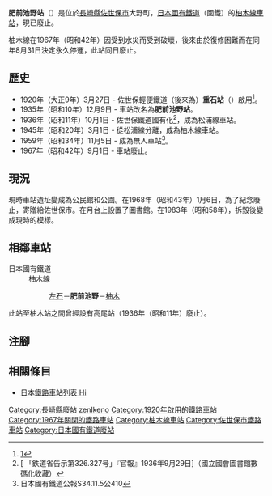 {{NoteTA|G1=Transport
|T=zh-hans:肥前池野站;zh-hk:肥前池野站;zh-tw:肥前池野車站;
|1=zh-hans:肥前池野站;zh-hk:肥前池野站;zh-tw:肥前池野車站;
}}
{{Infobox station
|公司色 = grey
|站名 = 肥前池野
|日文原名 = 肥前池野
|平假名 = ひぜんいけの
|羅馬拼音 = Hizen-Ikeno
|副站名 = 
|電報略號 = ヒイ
|所在地 = {{JPN}}[[長崎縣|長崎縣]][[佐世保市|佐世保市]]大野町
|座標 = {{coord|33|12|44.2|N|129|44|14.8|E|type:railwaystation_region:JP-24|display=inline,title}}
|車站構造 = [[地面車站|地面車站]]
|月台配置 = 1面1線
|啟用年月日 = 1920年（大正9年）3月27日
|廢站年月日 = 1967年（昭和42年）9月1日
|全寬備註 = 在廢止前一刻的資料。
|adjacent = {{Adjacent stations|system=日本國有鐵道|line=柚木線|left=左石|right=柚木|note-left=1.5km|note-mid=距離[[左石站|左石]]1.5km|note-right=2.4km}}
}}
'''肥前池野站'''（{{jpn|j=肥前池野駅|hg=ひぜんいけのえき|rm=Hizen-Ikeno eki|f=y}}）是位於[[長崎縣|長崎縣]][[佐世保市|佐世保市]]大野町，[[日本國有鐵道|日本國有鐵道]]（國鐵）的[[柚木線|柚木線]][[鐵路車站|車站]]，現已廢止。

柚木線在1967年（昭和42年）因受到水災而受到破壞，後來由於復修困難而在同年8月31日決定永久停運，此站同日廢止。
== 歷史 ==
* 1920年（大正9年）3月27日 - 佐世保輕便鐵道（後來為{{Translink|ja|佐世保鉄道|佐世保鐵道}}）'''重石站'''（{{jpn|j=重石駅|hg=かさねいしえき}}）啟用<ref>[https://futures.at.webry.info/201110/article_7.html]{{ja icon}}</ref>。
* 1935年（昭和10年）12月9日 - 車站改名為'''肥前池野站'''。
* 1936年（昭和11年）10月1日 - 佐世保鐵道國有化<ref>[{{NDLDC|2959406/5}} 「鉄道省告示第326.327号」『官報』1936年9月29日]（國立國會圖書館數碼化收藏）</ref>，成為松浦線車站。
* 1945年（昭和20年）3月1日 - 從松浦線分離，成為柚木線車站。
* 1959年（昭和34年）11月5日 - 成為無人車站<ref>日本國有鐵道公報S34.11.5公410</ref>。
* 1967年（昭和42年）9月1日 - 車站廢止。

== 現況 ==
現時車站遺址變成為公民館和公園。在1968年（昭和43年）1月6日，為了紀念廢止，{{Translink|ja|国鉄キハ01系気動車|日本國鐵KiHa01系柴油列車|KiHa02-9號車}}寄贈給佐世保市。在月台上設置了圖書館。在1983年（昭和58年），拆毀後變成現時的模樣。
== 相鄰車站 ==
; 日本國有鐵道
: 柚木線
:: [[左石站|左石]]－'''肥前池野'''－[[柚木站_(長崎縣)|柚木]]
此站至柚木站之間曾經設有高尾站（1936年（昭和11年）廢止）。
== 注腳 ==
{{Reflist}}
== 相關條目 ==
* [[日本鐵路車站列表_Hi|日本鐵路車站列表 Hi]]
{{西九州線|mode=2}}
{{DEFAULTSORT:Hizen-Ikeno}}
[[Category:長崎縣廢站|Category:長崎縣廢站]]
[[Category:日本鐵路車站_Hi|zenIkeno]]
[[Category:1920年啟用的鐵路車站|Category:1920年啟用的鐵路車站]]
[[Category:1967年關閉的鐵路車站|Category:1967年關閉的鐵路車站]]
[[Category:柚木線車站|Category:柚木線車站]]
[[Category:佐世保市鐵路車站|Category:佐世保市鐵路車站]]
[[Category:日本國有鐵道廢站|Category:日本國有鐵道廢站]]